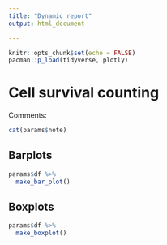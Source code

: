 ```yaml
---
title: "Dynamic report"
output: html_document

---
```


```r
knitr::opts_chunk$set(echo = FALSE)
pacman::p_load(tidyverse, plotly)
```


# Cell survival counting 
Comments: 
```r
cat(params$note)
```

## Barplots

```r
params$df %>% 
  make_bar_plot()
```

## Boxplots

```r
params$df %>% 
  make_boxplot()
```

